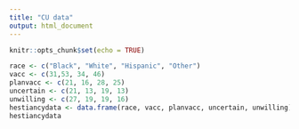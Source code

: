 ```yaml
---
title: "CU data"
output: html_document
---
```


```r
knitr::opts_chunk$set(echo = TRUE)
```



```R
race <- c("Black", "White", "Hispanic", "Other")
vacc <- c(31,53, 34, 46)
planvacc <- c(21, 16, 28, 25)
uncertain <- c(21, 13, 19, 13)
unwilling <- c(27, 19, 19, 16)
hestiancydata <- data.frame(race, vacc, planvacc, uncertain, unwilling)
hestiancydata
```


